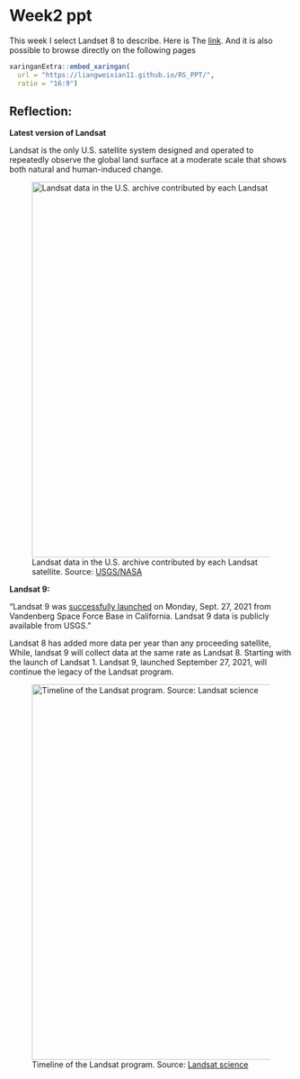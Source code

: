 # Week2 ppt

This week I select Landset 8 to describe. Here is The [link](https://liangweixian11.github.io/RS_PPT/). And it is also possible to browse directly on the following pages

```r
xaringanExtra::embed_xaringan(
  url = "https://liangweixian11.github.io/RS_PPT/",
  ratio = "16:9")
```

## Reflection:

**Latest version of Landsat**

Landsat is the only U.S. satellite system designed and operated to repeatedly observe the global land surface at a moderate scale that shows both natural and human-induced change.

![Landsat data in the U.S. archive contributed by each Landsat satellite. Source: [USGS/NASA](https://landsat.gsfc.nasa.gov/satellites/landsat-9/)](img/week2/LandsatUS.png){width="668"}

**Landsat 9:**

"Landsat 9 was [successfully launched](#0 "/article/newly-launched-landsat-9-mission-monitor-earths-landscapes") on Monday, Sept. 27, 2021 from Vandenberg Space Force Base in California. Landsat 9 data is publicly available from USGS."

Landsat 8 has added more data per year than any proceeding satellite, While, landsat 9 will collect data at the same rate as Landsat 8. Starting with the launch of Landsat 1. Landsat 9, launched September 27, 2021, will continue the legacy of the Landsat program.

![Timeline of the Landsat program. Source: [Landsat science](https://landsat.gsfc.nasa.gov/satellites/landsat-9/)](img/week2/Landsat_timeline.gif){width="668"}
